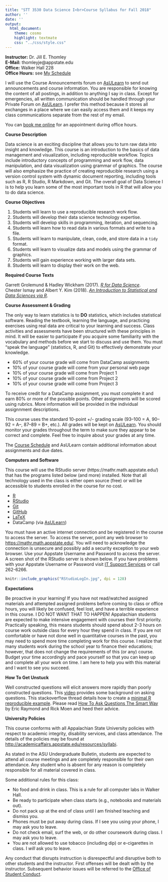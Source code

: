 ```yaml
---
title: "STT 3530 Data Science I<br>Course Syllabus for Fall 2018"
author: ''
date: ''
output: 
  html_document: 
    theme: cosmo
    highlight: textmate
    css: "../css/style.css"
---
```


**Instructor:**    Dr. Jill E. Thomley  
**E-Mail:**        thomleyje@appstate.edu  
**Office:**        Walker Hall 228  
**Office Hours:**  see [My Schedule](https://jillthomley.github.io/schedule.html)

I will use the Course Announcements forum on [AsULearn](https://asulearn.appstate.edu/) to send out announcements and course information. You are responsible for knowing the content of all postings, in addition to anything I say in class. Except for emergencies, all written communication should be handled through your Private Forum on [AsULearn](https://asulearn.appstate.edu/). I prefer this method because it stores all exchanges in a place where we can easily access them and it keeps my class communications separate from the rest of my email.

You can [book me online](https://thomleyje.youcanbook.me/) for an appointment during office hours.


**Course Description**  

Data science is an exciting discipline that allows you to turn raw data into insight and knowledge. This course is an introduction to the basics of data management and visualization, including reproducible workflow. Topics include introductory concepts of programming and work flow, data manipulation, and data visualization using grammar of graphics. The course will also emphasize the practice of creating reproducible research using a version control system with dynamic document reporting, including tools such as R, R Studio, R Markdown, and Git. The overall goal of Data Science I is to help you learn some of the most important tools in R that will allow you to do data science.


**Course Objectives**

1.	Students will learn to use a reproducible research work flow.
2.	Students will develop their data science technology expertise.
3.	Students will develop skills in programming, iteration, and sequencing.
4.	Students will learn how to read data in various formats and write to a file.
5.	Students will learn to manipulate, clean, code, and store data in a `tidy` format.
6.	Students will learn to visualize data and models using the grammar of graphics.
7.	Students will gain experience working with larger data sets.
8.	Students will learn to display their work on the web.


**Required Course Texts**

Garrett Grolemund & Hadley Wickham (2017). [_R for Data Science_](http://r4ds.had.co.nz/).<br>
Chester Ismay and Albert Y. Kim (2018). [_An Introduction to Statistical and Data Sciences via R_](https://moderndive.com/index.html).


**Course Assessment & Grading**

The only way to learn statistics is to **DO** statistics, which includes statistical software. Reading the textbook, learning the language, and practicing exercises using real data are critical to your learning and success. Class activities and assessments have been structured with these principles in mind. It will be easier to participate if you acquire some familiarity with the vocabulary and methods before we start to discuss and use them. You must "speak the language" (statistics, R, and Git) to effectively demonstrate your knowledge.  

* 60% of your course grade will come from DataCamp assignments
* 10% of your course grade will come from your personal web page 
* 10% of your course grade will come from Project 1
* 10% of your course grade will come from Project 2
* 10% of your course grade will come from Project 3

To receive credit for a DataCamp assignment, you must complete it and earn 80% or more of the possible points. Other assignments will be scored using rubrics. More information will be provided in the individual assignnment descriptions.

This course uses the standard 10-point +/- grading scale (93--100 = A, 90--92 = A--, 87--89 = B+, etc.). All grades will be kept on [AsULearn](https://asulearn.appstate.edu/). You should monitor your grades throughout the term to make sure they appear to be correct and complete. Feel free to inquire about your grades at any time.      

The [Course Schedule](../Schedule/ScheduleF2018.html) and AsULearn contain additional information about assignments and due dates.


**Computers and Software**

This course will use the RStudio server  (https://mathr.math.appstate.edu/) that has the programs listed below (and more) installed. Note that all technology used in the class is either open source (free) or will be accessible to students enrolled in the course for no cost.

* [R](https://cran.r-project.org) 
* [RStudio](https://www.rstudio.com/products/rstudio/download/)
* [Git](https://git-scm.com/downloads) 
* [GitHub](https://github.com)
* [LaTeX](https://www.ctan.org/starter)
* DataCamp (via [AsULearn](https://asulearn.appstate.edu/my/))

You must have an active internet connection and be registered in the course to access the server. To access the server, point any web browser to <https://mathr.math.appstate.edu/>.  You will need to acknowledge the connection is unsecure and possibly add a security exception to your web browser. Use your Appstate Username and Password to access the server.  A screen shot of the RStudio server is shown below. If you have problems with your Appstate Username or Password visit [IT Support Services](http://support.appstate.edu/) or call 262-6266.

```r
knitr::include_graphics("RStudioLogIn.jpg", dpi = 128)
```


**Expectations**  

Be proactive in your learning! If you have not read/watched assigned materials and attempted assigned problems before coming to class or office hours, you will likely be confused, feel lost, and have a terrible experience in this course. I DO NOT WANT THAT TO HAPPEN! Appalachian students are expected to make intensive engagement with courses their first priority. Practically speaking, this means students should spend about 2-3 hours on course work outside class for every hour they spend in class. If you are not comfortable or have not done well in quantitative courses in the past, you may need to spend more time completing work for this course. I realize that many students work during the school year to finance their educations; however, that does not change the requirements of this (or any) course. Budget your time accordingly and pace yourself so that you can keep up and complete all your work on time. I am here to help you with this material and I want to see you succeed. 


**How To Get Unstuck**

Well constructed questions will elicit answers more rapidly than poorly constructed questions.  This [video](https://www.youtube.com/watch?v=ZFaWxxzouCY&list=PLjTlxb-wKvXNSDfcKPFH2gzHGyjpeCZmJ&index=3) provides some background on asking questions.  This stackoverflow thread details how to create a [minimal R reproducible example](http://stackoverflow.com/questions/5963269/how-to-make-a-great-r-reproducible-example/5963610#5963610). Please read [How To Ask Questions The Smart Way](http://www.catb.org/~esr/faqs/smart-questions.html) by Eric Raymond and Rick Moen and heed their advice.


**University Policies**

This course conforms with all Appalachian State University policies with respect to academic integrity, disability services, and class attendance.  The details of the policies may be found at <http://academicaffairs.appstate.edu/resources/syllabi>.

As stated in the ASU Undergraduate Bulletin, students are expected to attend all course meetings and are completely responsible for their own attendance. Any student who is absent for any reason is completely responsible for all material covered in class.

Some additional rules for this class:

* No food and drink in class. This is a rule for all computer labs in Walker Hall.
* Be ready to participate when class starts (e.g., notebooks and materials out).
* Do not pack up at the end of class until I am finished teaching and dismiss you.
* Phones must be put away during class. If I see you using your phone, I may ask you to leave.
* Do not check email, surf the web, or do other coursework during class. I may ask you to leave.
* You are not allowed to use tobacco (including dip) or e-cigarettes in class. I _will_ ask you to leave.

Any conduct that disrupts instruction is disrespectful and disruptive both to other students and the instructor. First offenses will be dealt with by the instructor. Subsequent behavior issues will be referred to the [Office of Student Conduct](https://studentconduct.appstate.edu/).


